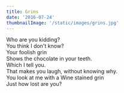 ```yaml
---
title: Grins
date: '2016-07-24'
thumbnailImage: '/static/images/grins.jpg'
---
```


Who are you kidding?  
You think I don't know?  
Your foolish grin  
Shows the chocolate in your teeth.  
Which I tell you.  
That makes you laugh, without knowing why.  
You look at me with a Wine stained grin  
Just how lost are you?
